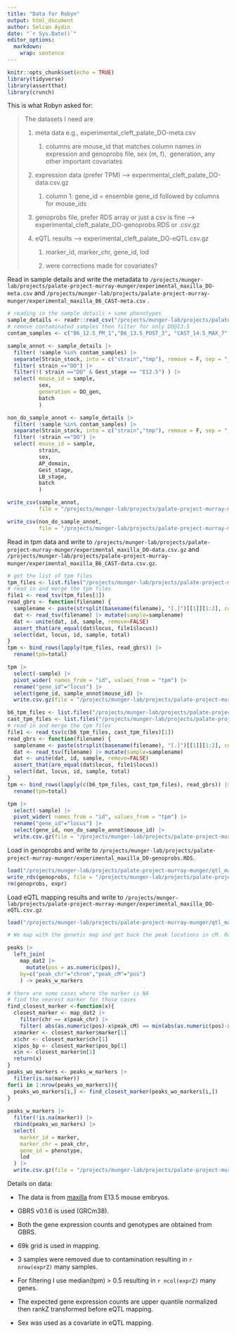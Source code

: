 ```yaml
---
title: "Data for Robyn"
output: html_document
author: Selcan Aydin
date: "`r Sys.Date()`"
editor_options: 
  markdown: 
    wrap: sentence
---
```


```r

knitr::opts_chunk$set(echo = TRUE)
library(tidyverse)
library(assertthat)
library(crunch)

```

This is what Robyn asked for:

> The datasets I need are
>
> 1.  meta data e.g., experimental_cleft_palate_DO-meta.csv
>
>     1.  columns are mouse_id that matches column names in expression and genoprobs file, sex (m, f),  generation, any other important covariates
>
> 2.  expression data (prefer TPM) \--\> experimental_cleft_palate_DO-data.csv.gz
>
>     1.  column 1: gene_id = ensemble gene_id followed by columns for mouse_ids
>
> 3.  genoprobs file, prefer RDS array or just a csv is fine \--\> experimental_cleft_palate_DO-genoprobs.RDS or .csv.gz
>
> 4.  eQTL results \--\> experimental_cleft_palate_DO-eQTL.csv.gz
>
>     1.  marker_id, marker_chr, gene_id, lod
>
>     2.  were corrections made for covariates?

Read in sample details and write the metadata to `/projects/munger-lab/projects/palate-project-murray-munger/experimental_maxilla_DO-meta.csv` and `/projects/munger-lab/projects/palate-project-murray-munger/experimental_maxilla_B6_CAST-meta.csv` .

```r
# reading in the sample details + some phenotypes
sample_details <- readr::read_csv("/projects/munger-lab/projects/palate-project-murray-munger/samplesheet.csv") 
# remove contaminated samples then filter for only DO@13.5
contam_samples <- c("B6_12.5_PM_1","B6_13.5_POST_3", "CAST_14.5_MAX_7", "DO_13.5_MAX_6", "DO_13.5_MAX_14", "DO_13.5_MAX_14_2", "B6_13.5_MAX_3")

sample_annot <- sample_details |> 
  filter( !sample %in% contam_samples) |> 
  separate(Strain_stock, into = c("strain","tmp"), remove = F, sep = "_") |> 
  filter( strain =="DO") |> 
  filter(!( strain =="DO" & Gest_stage == "E12.5") ) |> 
  select( mouse_id = sample, 
          sex,
          generation = DO_gen,
          batch
          )

non_do_sample_annot <- sample_details |> 
  filter( !sample %in% contam_samples) |> 
  separate(Strain_stock, into = c("strain","tmp"), remove = F, sep = "_") |> 
  filter( !strain =="DO") |> 
  select( mouse_id = sample, 
          strain,
          sex,
          AP_domain, 
          Gest_stage,
          LB_stage,
          batch
          )

write_csv(sample_annot,
          file = "/projects/munger-lab/projects/palate-project-murray-munger/experimental_maxilla_DO-meta.csv")

write_csv(non_do_sample_annot,
          file = "/projects/munger-lab/projects/palate-project-murray-munger/experimental_maxilla_B6_CAST-meta.csv")

```

Read in tpm data and write to `/projects/munger-lab/projects/palate-project-murray-munger/experimental_maxilla_DO-data.csv.gz` and `/projects/munger-lab/projects/palate-project-murray-munger/experimental_maxilla_B6_CAST-data.csv.gz`.

```r
# get the list of tpm files
tpm_files <- list.files("/projects/munger-lab/projects/palate-project-murray-munger/read_mapping/gbrs_emase", pattern = "DO_.*diploid.genes.tpm", full.names = T)
# read in and merge the tpm files
file1 <- read_tsv(tpm_files[1])
read_gbrs <- function(filename) {
  samplename <- paste(strsplit(basename(filename), "[.]")[[1]][1:2], collapse=".")
  dat <- read_tsv(filename) |> mutate(sample=samplename)
  dat <- unite(dat, id, sample, remove=FALSE)
  assert_that(are_equal(dat$locus, file1$locus))
  select(dat, locus, id, sample, total)
}
tpm <- bind_rows(lapply(tpm_files, read_gbrs)) |> 
  rename(tpm=total)

tpm |> 
  select(-sample) |>  
  pivot_wider( names_from = "id", values_from = "tpm") |> 
  rename("gene_id"="locus") |> 
  select(gene_id, sample_annot$mouse_id) |> 
  write.csv.gz(file = "/projects/munger-lab/projects/palate-project-murray-munger/experimental_maxilla_DO-data.csv.gz")

b6_tpm_files <- list.files("/projects/munger-lab/projects/palate-project-murray-munger/read_mapping/gbrs_emase/", pattern = "B6_.*.genes.tpm", full.names = T)
cast_tpm_files <- list.files("/projects/munger-lab/projects/palate-project-murray-munger/read_mapping/gbrs_emase", pattern = "CAST_.*.genes.tpm", full.names = T)
# read in and merge the tpm files
file1 <- read_tsv(c(b6_tpm_files, cast_tpm_files)[1])
read_gbrs <- function(filename) {
  samplename <- paste(strsplit(basename(filename), "[.]")[[1]][1:2], collapse=".")
  dat <- read_tsv(filename) |> mutate(sample=samplename)
  dat <- unite(dat, id, sample, remove=FALSE)
  assert_that(are_equal(dat$locus, file1$locus))
  select(dat, locus, id, sample, total)
}
tpm <- bind_rows(lapply(c(b6_tpm_files, cast_tpm_files), read_gbrs)) |> 
  rename(tpm=total)

tpm |> 
  select(-sample) |>  
  pivot_wider( names_from = "id", values_from = "tpm") |> 
  rename("gene_id"="locus") |> 
  select(gene_id, non_do_sample_annot$mouse_id) |> 
  write.csv.gz(file = "/projects/munger-lab/projects/palate-project-murray-munger/experimental_maxilla_B6_CAST-data.csv.gz")

```

Load in genoprobs and write to `/projects/munger-lab/projects/palate-project-murray-munger/experimental_maxilla_DO-genoprobs.RDS`.

```r
load("/projects/munger-lab/projects/palate-project-murray-munger/qtl_mapping/DO_Palate_eQTL_forMapping.RData") # expr, exprZ, genoprobs ..etc.
write_rds(genoprobs, file = "/projects/munger-lab/projects/palate-project-murray-munger/experimental_maxilla_DO-genoprobs.RDS")
rm(genoprobs, expr)
```


Load eQTL mapping results and write to `/projects/munger-lab/projects/palate-project-murray-munger/experimental_maxilla_DO-eQTL.csv.gz`

```r
load("/projects/munger-lab/projects/palate-project-murray-munger/qtl_mapping/DO_Palate_paired_eQTL_peaks.RData")

# We map with the genetic map and get back the peak locations in cM. Robyn wants the marker id instead. For most, the peaks are at the marker and I can exchange the peak position in cM with the marker id using the matched data frame (map_dat2). For a subset, the peak position in cM is between markers, for those I will find and use the closest marker id. 

peaks |> 
  left_join(
    map_dat2 |> 
      mutate(pos = as.numeric(pos)),
    by=c("peak_chr"="chrom","peak_cM"="pos")
    ) -> peaks_w_markers

# there are some cases where the marker is NA
# find the nearest marker for those cases
find_closest_marker <-function(x){
  closest_marker <- map_dat2 |> 
    filter(chr == x$peak_chr) |> 
    filter( abs(as.numeric(pos)-x$peak_cM) == min(abs(as.numeric(pos)-x$peak_cM)))
  x$marker <- closest_marker$marker[1]
  x$chr <- closest_marker$chr[1]
  x$pos_bp <- closest_marker$pos_bp[1]
  x$n <- closest_marker$n[1]
  return(x)
}
peaks_wo_markers <- peaks_w_markers |> 
  filter(is.na(marker))
for(i in 1:nrow(peaks_wo_markers)){
  peaks_wo_markers[i,] <- find_closest_marker(peaks_wo_markers[i,])
}
  
peaks_w_markers |> 
  filter(!is.na(marker)) |> 
  rbind(peaks_wo_markers) |> 
  select(
    marker_id = marker,
    marker_chr = peak_chr,
    gene_id = phenotype,
    lod
  ) |> 
  write.csv.gz(file = "/projects/munger-lab/projects/palate-project-murray-munger/experimental_maxilla_DO-eQTL_v2.csv.gz")


```

Details on data:

-   The data is from [maxilla](https://bioportal.bioontology.org/ontologies/UBERON?p=classes&conceptid=http%3A%2F%2Fpurl.obolibrary.org%2Fobo%2FUBERON_0002397) from E13.5 mouse embryos.

-   GBRS v0.1.6 is used (GRCm38).

-   Both the gene expression counts and genotypes are obtained from GBRS.

-   69k grid is used in mapping.

-   3 samples were removed due to contamination resulting in `r nrow(exprZ)` many samples.

-   For filtering I use median(tpm) \> 0.5 resulting in `r ncol(exprZ)` many genes.

-   The expected gene expression counts are upper quantile normalized then rankZ transformed before eQTL mapping.

-   Sex was used as a covariate in eQTL mapping.


